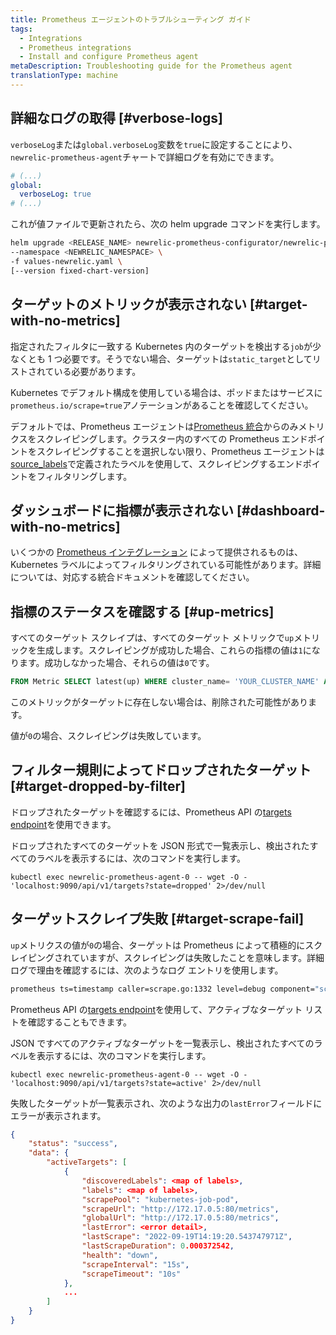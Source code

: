 ```yaml
---
title: Prometheus エージェントのトラブルシューティング ガイド
tags:
  - Integrations
  - Prometheus integrations
  - Install and configure Prometheus agent
metaDescription: Troubleshooting guide for the Prometheus agent
translationType: machine
---
```


## 詳細なログの取得 [#verbose-logs]

`verboseLog`または`global.verboseLog`変数を`true`に設定することにより、 `newrelic-prometheus-agent`チャートで詳細ログを有効にできます。

```yaml
# (...)
global:
  verboseLog: true
# (...)
```

これが値ファイルで更新されたら、次の helm upgrade コマンドを実行します。

```bash
helm upgrade <RELEASE_NAME> newrelic-prometheus-configurator/newrelic-prometheus-agent \
--namespace <NEWRELIC_NAMESPACE> \
-f values-newrelic.yaml \
[--version fixed-chart-version]
```

## ターゲットのメトリックが表示されない [#target-with-no-metrics]

指定されたフィルタに一致する Kubernetes 内のターゲットを検出する`job`が少なくとも 1 つ必要です。そうでない場合、ターゲットは`static_target`としてリストされている必要があります。

Kubernetes でデフォルト構成を使用している場合は、ポッドまたはサービスに`prometheus.io/scrape=true`アノテーションがあることを確認してください。

デフォルトでは、Prometheus エージェントは[Prometheus 統合](/docs/infrastructure/prometheus-integrations/integrations-list/integrations-list-intro)からのみメトリクスをスクレイピングします。クラスター内のすべての Prometheus エンドポイントをスクレイピングすることを選択しない限り、Prometheus エージェントは[source_labels](https://github.com/newrelic/newrelic-prometheus-configurator/blob/main/charts/newrelic-prometheus-agent/values.yaml)で定義されたラベルを使用して、スクレイピングするエンドポイントをフィルタリングします。

## ダッシュボードに指標が表示されない [#dashboard-with-no-metrics]

いくつかの <InlinePopover type="dashboards"/>[Prometheus インテグレーション](/docs/infrastructure/prometheus-integrations/integrations-list/integrations-list-intro) によって提供されるものは、Kubernetes ラベルによってフィルタリングされている可能性があります。詳細については、対応する統合ドキュメントを確認してください。

## 指標のステータスを確認する [#up-metrics]

すべてのターゲット スクレイプは、すべてのターゲット メトリックで`up`メトリックを生成します。スクレイピングが成功した場合、これらの指標の値は`1`になります。成功しなかった場合、それらの値は`0`です。

```SQL
FROM Metric SELECT latest(up) WHERE cluster_name= 'YOUR_CLUSTER_NAME' AND pod = 'TARGET_POD_NAME' TIMESERIES
```

このメトリックがターゲットに存在しない場合は、削除された可能性があります。

値が`0`の場合、スクレイピングは失敗しています。

## フィルター規則によってドロップされたターゲット [#target-dropped-by-filter]

ドロップされたターゲットを確認するには、Prometheus API の[targets endpoint](https://prometheus.io/docs/prometheus/latest/querying/api/#targets)を使用できます。

ドロップされたすべてのターゲットを JSON 形式で一覧表示し、検出されたすべてのラベルを表示するには、次のコマンドを実行します。

```shell
kubectl exec newrelic-prometheus-agent-0 -- wget -O - 'localhost:9090/api/v1/targets?state=dropped' 2>/dev/null
```

## ターゲットスクレイプ失敗 [#target-scrape-fail]

`up`メトリクスの値が`0`の場合、ターゲットは Prometheus によって積極的にスクレイピングされていますが、スクレイピングは失敗したことを意味します。詳細ログで理由を確認するには、次のようなログ エントリを使用します。

```bash
prometheus ts=timestamp caller=scrape.go:1332 level=debug component="scrape manager" scrape_pool=kubernetes-job-pod target=http://1.2.3.4:80/metrics msg="<error>" err="<error detail>"
```

Prometheus API の[targets endpoint](https://prometheus.io/docs/prometheus/latest/querying/api/#targets)を使用して、アクティブなターゲット リストを確認することもできます。

JSON ですべてのアクティブなターゲットを一覧表示し、検出されたすべてのラベルを表示するには、次のコマンドを実行します。

```shell
kubectl exec newrelic-prometheus-agent-0 -- wget -O - 'localhost:9090/api/v1/targets?state=active' 2>/dev/null
```

失敗したターゲットが一覧表示され、次のような出力の`lastError`フィールドにエラーが表示されます。

```json
{
    "status": "success",
    "data": {
        "activeTargets": [
            {
                "discoveredLabels": <map of labels>,
                "labels": <map of labels>,
                "scrapePool": "kubernetes-job-pod",
                "scrapeUrl": "http://172.17.0.5:80/metrics",
                "globalUrl": "http://172.17.0.5:80/metrics",
                "lastError": <error detail>,
                "lastScrape": "2022-09-19T14:19:20.543747971Z",
                "lastScrapeDuration": 0.000372542,
                "health": "down",
                "scrapeInterval": "15s",
                "scrapeTimeout": "10s"
            },
            ...
        ]
    }
}
```